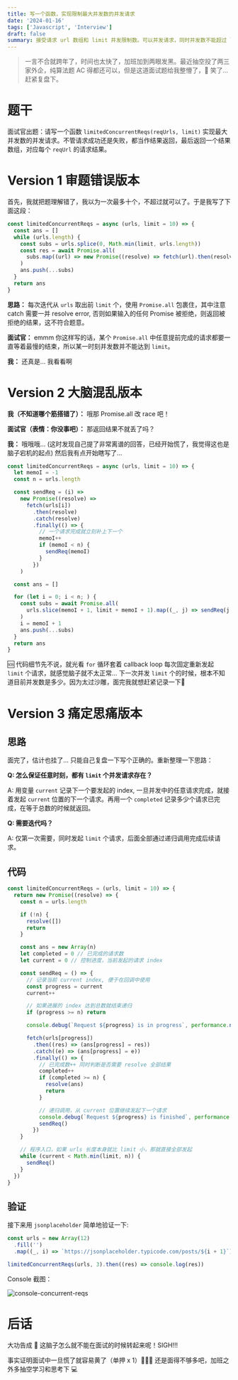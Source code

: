 ```yaml
---
title: 写一个函数，实现限制最大并发数的并发请求
date: '2024-01-16'
tags: ['Javascript', 'Interview']
draft: false
summary: 接受请求 url 数组和 limit 并发限制数。可以并发请求，同时并发数不能超过 limit。
---
```


> 一言不合就跨年了，时间也太快了，加班加到两眼发黑。最近抽空投了两三家外企，纯算法题 AC 得都还可以，但是这道面试题给我整懵了，🥬 笑了... 赶紧复盘下。

# 题干

面试官出题：请写一个函数 `limitedConcurrentReqs(reqUrls, limit)` 实现最大并发数的并发请求。不管请求成功还是失败，都当作结果返回，最后返回一个结果数组，对应每个 `reqUrl` 的请求结果。

# Version 1 审题错误版本

首先，我就把题理解错了，我以为一次最多十个，不超过就可以了。于是我写了下面这段：

```js
const limitedConcurrentReqs = async (urls, limit = 10) => {
  const ans = []
  while (urls.length) {
    const subs = urls.splice(0, Math.min(limit, urls.length))
    const res = await Promise.all(
      subs.map((url) => new Promise((resolve) => fetch(url).then(resolve).catch(resolve)))
    )
    ans.push(...subs)
  }
  return ans
}
```

**思路：** 每次迭代从 `urls` 取出前 `limit` 个，使用 `Promise.all` 包裹住，其中注意 catch 需要一并 resolve error, 否则如果输入的任何 Promise 被拒绝，则返回被拒绝的结果，这不符合题意。

**面试官：** emmm 你这样写的话，某个 `Promise.all` 中任意提前完成的请求都要一直等着最慢的结束，所以某一时刻并发数并不能达到 `limit`。

**我：** 还真是... 我看看啊

# Version 2 大脑混乱版本

**我（不知道哪个筋搭错了）：** 哦那 Promise.all 改 race 吧！

**面试官（表情：你没事吧）：** 那返回结果不就丢了吗？

**我：** 哦哦哦... (这时发现自己提了非常离谱的回答，已经开始慌了，我觉得这也是脑子宕机的起点) 然后我有点开始瞎写了...

```js
const limitedConcurrentReqs = async (urls, limit = 10) => {
  let memoI = -1
  const n = urls.length

  const sendReq = (i) =>
    new Promise((resolve) =>
      fetch(urls[i])
        .then(resolve)
        .catch(resolve)
        .finally(() => {
          // 一个请求完成就立刻补上下一个
          memoI++
          if (memoI < n) {
            sendReq(memoI)
          }
        })
    )

  const ans = []

  for (let i = 0; i < n; ) {
    const subs = await Promise.all(
      urls.slice(memoI + 1, limit + memoI + 1).map((_, j) => sendReq(j + memoI + 1))
    )
    i = memoI + 1
    ans.push(...subs)
  }
  return ans
}
```

🆘 代码细节先不说，就光看 `for` 循环套着 callback loop 每次固定重新发起 `limit` 个请求，就感觉脑子就不太正常... 下一次并发 `limit` 个的时候，根本不知道目前并发数是多少。因为太过沙雕，面完我就想赶紧记录一下🥹

# Version 3 痛定思痛版本

## 思路

面完了，估计也挂了... 只能自己复盘一下写个正确的。重新整理一下思路：

**Q: 怎么保证任意时刻，都有 `limit` 个并发请求存在？**

A: 用变量 `current` 记录下一个要发起的 index, 一旦并发中的任意请求完成，就接着发起 `current` 位置的下一个请求。再用一个 `completed` 记录多少个请求已完成，在等于总数的时候就返回。

**Q: 需要迭代吗？**

A: 仅第一次需要，同时发起 `limit` 个请求，后面全部通过递归调用完成后续请求。

## 代码

```js
const limitedConcurrentReqs = (urls, limit = 10) => {
  return new Promise((resolve) => {
    const n = urls.length

    if (!n) {
      resolve([])
      return
    }

    const ans = new Array(n)
    let completed = 0 // 已完成的请求数
    let current = 0 // 控制进度，当前发起的请求 index

    const sendReq = () => {
      // 记录当前 current index, 便于在回调中使用
      const progress = current
      current++

      // 如果进展的 index 达到总数就结束递归
      if (progress >= n) return

      console.debug(`Request ${progress} is in progress`, performance.now())

      fetch(urls[progress])
        .then((res) => (ans[progress] = res))
        .catch((e) => (ans[progress] = e))
        .finally(() => {
          // 已完成数++ 同时判断是否需要 resolve 全部结果
          completed++
          if (completed >= n) {
            resolve(ans)
            return
          }

          // 递归调用，从 current 位置继续发起下一个请求
          console.debug(`Request ${progress} is finished`, performance.now())
          sendReq()
        })
    }

    // 程序入口，如果 urls 长度本身就比 limit 小，那就直接全部发起
    while (current < Math.min(limit, n)) {
      sendReq()
    }
  })
}
```

## 验证

接下来用 `jsonplaceholder` 简单地验证一下:

```js
const urls = new Array(12)
  .fill('')
  .map((_, i) => `https://jsonplaceholder.typicode.com/posts/${i + 1}`)

limitedConcurrentReqs(urls, 3).then((res) => console.log(res))
```

Console 截图：

<img src="/static/images/console-concurrent-reqs.png" alt="console-concurrent-reqs" />

# 后话

大功告成 🎉 这脑子怎么就不能在面试的时候转起来呢！SIGH!!!

事实证明面试中一旦慌了就容易黄了（单押 x 1）🤷🏻‍♀️ 还是面得不够多吧，加班之外多抽空学习和思考下 💻
